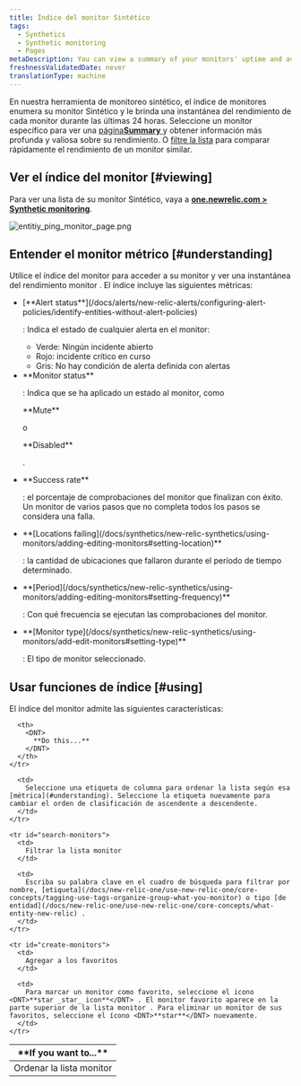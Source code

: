 ```yaml
---
title: Índice del monitor Sintético
tags:
  - Synthetics
  - Synthetic monitoring
  - Pages
metaDescription: You can view a summary of your monitors' uptime and average performance and to access monitor details in New Relic's synthetic monitoring.
freshnessValidatedDate: never
translationType: machine
---
```


En nuestra herramienta de monitoreo sintético, el índice de monitores enumera su monitor Sintético y le brinda una instantánea del rendimiento de cada monitor durante las últimas 24 horas. Seleccione un monitor específico para ver una [página<DNT>**Summary**</DNT> ](/docs/synthetics/new-relic-synthetics/dashboards/synthetics-overview-dashboard-view-monitors-performance)y obtener información más profunda y valiosa sobre su rendimiento. O [filtre la lista](#search-monitors) para comparar rápidamente el rendimiento de un monitor similar.

## Ver el índice del monitor [#viewing]

Para ver una lista de su monitor Sintético, vaya a <DNT>**[one.newrelic.com > Synthetic monitoring](https://one.newrelic.com/synthetics-nerdlets)**</DNT>.

<img
  title="Entitiy monitor list"
  alt="entitiy_ping_monitor_page.png"
  src="/images/synthetic_screenshot-full_index-page.webp"
/>

## Entender el monitor métrico [#understanding]

Utilice el índice del monitor para acceder a su monitor y ver una instantánea del rendimiento monitor . El índice incluye las siguientes métricas:

* <DNT>
    [**Alert status**](/docs/alerts/new-relic-alerts/configuring-alert-policies/identify-entities-without-alert-policies)
  </DNT>

  : Indica el estado de cualquier alerta en el monitor:

  * Verde: Ningún incidente abierto
  * Rojo: incidente crítico en curso
  * Gris: No hay condición de alerta definida con alertas

* <DNT>
    **Monitor status**
  </DNT>

  : Indica que se ha aplicado un estado al monitor, como

  <DNT>
    **Mute**
  </DNT>

  o

  <DNT>
    **Disabled**
  </DNT>

  .

* <DNT>
    **Success rate**
  </DNT>

  : el porcentaje de comprobaciones del monitor que finalizan con éxito. Un monitor de varios pasos que no completa todos los pasos se considera una falla.

* <DNT>
    **[Locations failing](/docs/synthetics/new-relic-synthetics/using-monitors/adding-editing-monitors#setting-location)**
  </DNT>

  : la cantidad de ubicaciones que fallaron durante el período de tiempo determinado.

* <DNT>
    **[Period](/docs/synthetics/new-relic-synthetics/using-monitors/adding-editing-monitors#setting-frequency)**
  </DNT>

  : Con qué frecuencia se ejecutan las comprobaciones del monitor.

* <DNT>
    **[Monitor type](/docs/synthetics/new-relic-synthetics/using-monitors/add-edit-monitors#setting-type)**
  </DNT>

  : El tipo de monitor seleccionado.

## Usar funciones de índice [#using]

El índice del monitor admite las siguientes características:

<table>
  <thead>
    <tr>
      <th width={200}>
        <DNT>
          **If you want to...**
        </DNT>
      </th>

      <th>
        <DNT>
          **Do this...**
        </DNT>
      </th>
    </tr>
  </thead>

  <tbody>
    <tr id="sort-monitors">
      <td>
        Ordenar la lista monitor
      </td>

      <td>
        Seleccione una etiqueta de columna para ordenar la lista según esa [métrica](#understanding). Seleccione la etiqueta nuevamente para cambiar el orden de clasificación de ascendente a descendente.
      </td>
    </tr>

    <tr id="search-monitors">
      <td>
        Filtrar la lista monitor
      </td>

      <td>
        Escriba su palabra clave en el cuadro de búsqueda para filtrar por nombre, [etiqueta](/docs/new-relic-one/use-new-relic-one/core-concepts/tagging-use-tags-organize-group-what-you-monitor) o tipo [de entidad](/docs/new-relic-one/use-new-relic-one/core-concepts/what-entity-new-relic) .
      </td>
    </tr>

    <tr id="create-monitors">
      <td>
        Agregar a los favoritos
      </td>

      <td>
        Para marcar un monitor como favorito, seleccione el icono <DNT>**star _star_ icon**</DNT> . El monitor favorito aparece en la parte superior de la lista monitor . Para eliminar un monitor de sus favoritos, seleccione el ícono <DNT>**star**</DNT> nuevamente.
      </td>
    </tr>
  </tbody>
</table>

